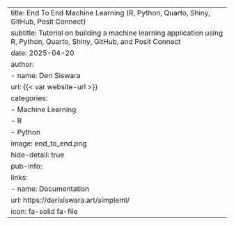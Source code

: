 ---
title: End To End Machine Learning (R, Python, Quarto, Shiny, GitHub, Posit Connect)
subtitle: Tutorial on building a machine learning application using R, Python, Quarto, Shiny, GitHub, and Posit Connect
date: 2025-04-20
author:
  - name: Deri Siswara
    url: {{< var website-url >}}
categories:
  - Machine Learning
  - R
  - Python
image: end_to_end.png
hide-detail: true
pub-info:
  links:
    - name: Documentation
      url: https://derisiswara.art/simpleml/
      icon: fa-solid fa-file
---